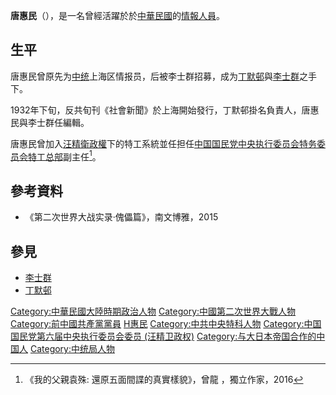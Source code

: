 {{expand|time=2016-11-09T12:10:39+00:00}}
{{refimprove|time=2016-11-09T12:10:39+00:00}}

'''唐惠民'''（{{bd|？||？||}}），是一名曾經活躍於於[[中華民國|中華民國]]的[[情報員|情報人員]]。

== 生平==
唐惠民曾原先为[[中统|中统]]上海区情报员，后被李士群招募，成为[[丁默邨|丁默邨]]與[[李士群|李士群]]之手下。

1932年下旬，反共旬刊《社會新聞》於上海開始發行，丁默邨掛名負責人，唐惠民與李士群任編輯。

唐惠民曾加入[[汪精衛政權|汪精衛政權]]下的特工系統並任担任[[中国国民党中央执行委员会特务委员会特工总部|中国国民党中央执行委员会特务委员会特工总部]]副主任<ref>《我的父親袁殊: 還原五面間諜的真實樣貌》，曾龍 ，獨立作家，2016</ref>。

== 參考資料 ==
{{reflist}}
*《第二次世界大战实录·傀儡篇》，南文博雅，2015

== 參見 ==
*[[李士群|李士群]]
*[[丁默邨|丁默邨]]

{{DEFAULTSORT:T}}
[[Category:中華民國大陸時期政治人物|Category:中華民國大陸時期政治人物]]
[[Category:中國第二次世界大戰人物|Category:中國第二次世界大戰人物]]
[[Category:前中國共產黨黨員|Category:前中國共產黨黨員]]
[[Category:唐姓|H惠民]]
[[Category:中共中央特科人物|Category:中共中央特科人物]]
[[Category:中国国民党第六届中央执行委员会委员_(汪精卫政权)|Category:中国国民党第六届中央执行委员会委员 (汪精卫政权)]]
[[Category:与大日本帝国合作的中国人|Category:与大日本帝国合作的中国人]]
[[Category:中统局人物|Category:中统局人物]]
